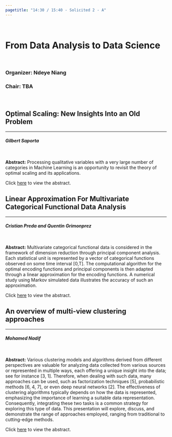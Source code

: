 ```yaml
---
pagetitle: "14:30 / 15:40 - Solicited 2 - A"
---
```



<br>


# From Data Analysis to Data Science {#buttons .tabset .tabset-fade .tabset-pills}

<br>

### Organizer: Ndeye Niang
### Chair: TBA

<br>

## Optimal Scaling: New Insights Into an Old Problem
***
#### *Gilbert Saporta*

<br>

**Abstract:** Processing qualitative variables with a very large number of categories
in Machine Learning is an opportunity to revisit the theory of optimal scaling and its
applications.

Click [here]() to view the abstract.

## Linear Approximation For Multivariate Categorical Functional Data Analysis
***
#### *Cristian Preda and Quentin Grimonprez*

<br>

**Abstract:** Multivariate categorical functional data is considered in the framework of dimension reduction through principal component analysis. Each statistical unit is represented by a vector of categorical functions observed on some time interval [0,T]. The computational algorithm for the optimal encoding functions and principal components is then adapted through a linear approximation for the encoding functions. A numerical study using Markov simulated data illustrates the accuracy of such an approximation.

Click [here]() to view the abstract.

## An overview of multi-view clustering approaches
***
#### *Mohamed Nadif*

<br>

**Abstract:** Various clustering models and algorithms derived from different perspectives are valuable for analyzing data collected from various sources or represented in multiple ways, each offering a unique insight into the data; see for instance [3, 1]. Therefore, when dealing with such data, many approaches can be used, such as factorization techniques [5], probabilistic methods [6, 4, 7], or even deep neural networks [2]. The effectiveness of clustering algorithms typically depends on how the data is represented, emphasizing the importance of learning a suitable data representation. Consequently, integrating these two tasks is a common strategy for exploring this type of data. This presentation will explore, discuss, and demonstrate the range of approaches employed, ranging from traditional to cutting-edge methods.

Click [here]() to view the abstract.
